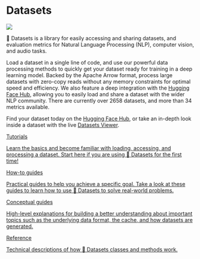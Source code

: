 # Datasets

<img align="center" src="https://huggingface.co/datasets/huggingface/documentation-images/resolve/main/datasets/datasets_logo.png"/>

🤗 Datasets is a library for easily accessing and sharing datasets, and evaluation metrics for Natural Language Processing (NLP), computer vision, and audio tasks.

Load a dataset in a single line of code, and use our powerful data processing methods to quickly get your dataset ready for training in a deep learning model. Backed by the Apache Arrow format, process large datasets with zero-copy reads without any memory constraints for optimal speed and efficiency. We also feature a deep integration with the [Hugging Face Hub](https://huggingface.co/datasets), allowing you to easily load and share a dataset with the wider NLP community. There are currently over 2658 datasets, and more than 34 metrics available. 

Find your dataset today on the [Hugging Face Hub](https://huggingface.co/datasets), or take an in-depth look inside a dataset with the live [Datasets Viewer](https://huggingface.co/datasets/viewer/).

<div class="w-full flex flex-col md:grid md:grid-cols-2 md:gap-y-4 md:gap-x-5 px-5">
  <a class="!no-underline border dark:border-gray-700 p-2 rounded-lg shadow hover:shadow-lg" href="/docs/datasets/tutorial">
    <div class="w-full text-center bg-blue-500 rounded text-white text-lg">Tutorials</div>
    <p>Learn the basics and become familiar with loading, accessing, and processing a dataset. Start here if you are using 🤗 Datasets for the first time!</p>
  </a>
  <a class="!no-underline border dark:border-gray-700 p-2 rounded-lg shadow hover:shadow-lg" href="/docs/datasets/how_to">
    <div class="w-full text-center bg-blue-500 rounded text-white text-lg">How-to guides</div>
    <p>Practical guides to help you achieve a specific goal. Take a look at these guides to learn how to use 🤗 Datasets to solve real-world problems.</p>
  </a>
  <a class="!no-underline border dark:border-gray-700 p-2 rounded-lg shadow hover:shadow-lg" href="/docs/datasets/about_arrow">
    <div class="w-full text-center bg-blue-500 rounded text-white text-lg">Conceptual guides</div>
    <p>High-level explanations for building a better understanding about important topics such as the underlying data format, the cache, and how datasets are generated.</p>
  </a>
  <a class="!no-underline border dark:border-gray-700 p-2 rounded-lg shadow hover:shadow-lg" href="/docs/datasets/package_reference/main_classes">
    <div class="w-full text-center bg-blue-500 rounded text-white text-lg">Reference</div>
    <p>Technical descriptions of how 🤗 Datasets classes and methods work.</p>
  </a>
</div>